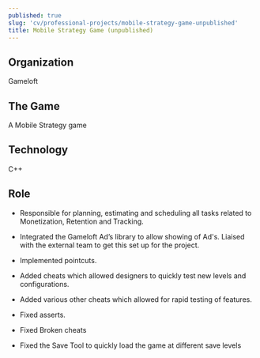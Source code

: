 ```yaml
---
published: true
slug: 'cv/professional-projects/mobile-strategy-game-unpublished'
title: Mobile Strategy Game (unpublished)
---
```


## Organization

Gameloft

## The Game

A Mobile Strategy game

## Technology

C++

## Role

-   Responsible for planning, estimating and scheduling all tasks related to Monetization, Retention and Tracking.

-   Integrated the Gameloft Ad’s library to allow showing of Ad's. Liaised with the external team to get this set up for
    the project.

-   Implemented pointcuts.

-   Added cheats which allowed designers to quickly test new levels and configurations.

-   Added various other cheats which allowed for rapid testing of features.

-   Fixed asserts.

-   Fixed Broken cheats

-   Fixed the Save Tool to quickly load the game at different save levels

